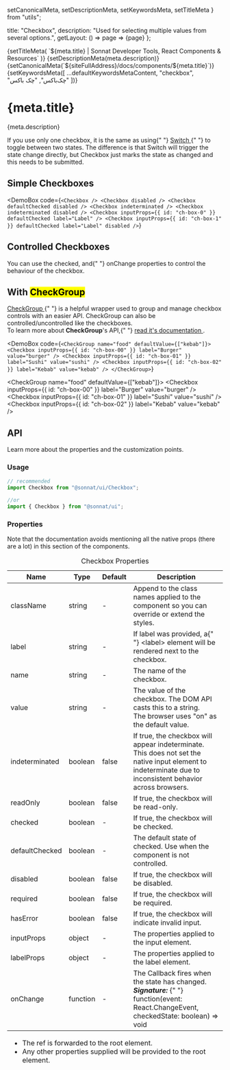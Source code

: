   setCanonicalMeta,
  setDescriptionMeta,
  setKeywordsMeta,
  setTitleMeta
} from "utils";

  title: "Checkbox",
  description: "Used for selecting multiple values from several options.",
  getLayout: () => page => <WithSidebar>{page}</WithSidebar>
};

<Head>
  {setTitleMeta(
    `${meta.title} | Sonnat Developer Tools, React Components & Resources`
  )}
  {setDescriptionMeta(meta.description)}
  {setCanonicalMeta(`${siteFullAddress}/docs/components/${meta.title}`)}
  {setKeywordsMeta([
    ...defaultKeywordsMetaContent,
    "checkbox",
    "چک‌باکس",
    "چک باکس"
  ])}
</Head>

<h1>
  <span>{meta.title}</span>
  <AnchorButton anchorId="overview" />
  <PageEditButton href={`pages/docs/components/${meta.title}.mdx`} />
</h1>

<p>{meta.description}</p>

<p>
  If you use only one checkbox, it is the same as using{" "}
  <a href="/docs/components/Switch" title="Switch documentation">
    Switch
  </a>{" "}
  to toggle between two states. The difference is that Switch will trigger the
  state change directly, but Checkbox just marks the state as changed and this
  needs to be submitted.
</p>

<h2>
  <span>Simple Checkboxes</span>
  <AnchorButton anchorId="simple-checkboxes" />
</h2>

<DemoBox
  code={`<Checkbox />
<Checkbox disabled />
<Checkbox defaultChecked disabled />
<Checkbox indeterminated />
<Checkbox indeterminated disabled />
<Checkbox inputProps={{ id: "ch-box-0" }} defaultChecked label="Label" />
<Checkbox
  inputProps={{ id: "ch-box-1" }}
  defaultChecked
  label="Label"
  disabled
/>`}
>
  <Checkbox />
  <Checkbox disabled />
  <Checkbox defaultChecked disabled />
  <Checkbox indeterminated />
  <Checkbox indeterminated disabled />
  <Checkbox inputProps={{ id: "ch-box-0" }} defaultChecked label="Label" />
  <Checkbox
    inputProps={{ id: "ch-box-1" }}
    defaultChecked
    label="Label"
    disabled
  />
</DemoBox>

<h2>
  <span>Controlled Checkboxes</span>
  <AnchorButton anchorId="controlled-checkboxes" />
</h2>

<p>
  You can use the <inlineCode>checked</inlineCode>, and{" "}
  <inlineCode>onChange</inlineCode> properties to control the behaviour of the
  checkbox.
</p>

<CheckboxControlledDemo />

<h2>
  <span>
    With <mark>CheckGroup</mark>
  </span>
  <AnchorButton anchorId="with-checkgroup" />
</h2>

<p>
  <a href="/docs/components/CheckGroup" title="CheckGroup documentation">
    CheckGroup
  </a>{" "}
  is a helpful wrapper used to group and manage checkbox controls with an easier
  API. CheckGroup can also be controlled/uncontrolled like the checkboxes.
  <br />
  To learn more about <strong>CheckGroup</strong>'s API,{" "}
  <a href="/docs/components/CheckGroup" title="CheckGroup documentation">
    read it's documentation
  </a>
  .
</p>

<DemoBox
  code={`<CheckGroup name="food" defaultValue={["kebab"]}>
  <Checkbox inputProps={{ id: "ch-box-00" }} label="Burger" value="burger" />
  <Checkbox inputProps={{ id: "ch-box-01" }} label="Sushi" value="sushi" />
  <Checkbox inputProps={{ id: "ch-box-02" }} label="Kebab" value="kebab" />
</CheckGroup>`}
>
  <CheckGroup name="food" defaultValue={["kebab"]}>
    <Checkbox inputProps={{ id: "ch-box-00" }} label="Burger" value="burger" />
    <Checkbox inputProps={{ id: "ch-box-01" }} label="Sushi" value="sushi" />
    <Checkbox inputProps={{ id: "ch-box-02" }} label="Kebab" value="kebab" />
  </CheckGroup>
</DemoBox>

<h2>
  <span>API</span>
  <AnchorButton anchorId="api" />
</h2>

<p>Learn more about the properties and the customization points.</p>

<h3>
  <span>Usage</span>
  <AnchorButton anchorId="usage" />
</h3>

```typescript
// recommended
import Checkbox from "@sonnat/ui/Checkbox";

//or
import { Checkbox } from "@sonnat/ui";
```

<h3>
  <span>Properties</span>
  <AnchorButton anchorId="properties" />
</h3>

<p>
  Note that the documentation avoids mentioning all the native props (there are
  a lot) in this section of the components.
</p>

<table cols={4}>
  <caption>Checkbox Properties</caption>
  <thead>
    <tr>
      <th>Name</th>
      <th>Type</th>
      <th>Default</th>
      <th>Description</th>
    </tr>
  </thead>
  <tbody>
    <tr>
      <td>className</td>
      <td>string</td>
      <td>-</td>
      <td>
        Append to the class names applied to the component so you can override
        or extend the styles.
      </td>
    </tr>
    <tr>
      <td>label</td>
      <td>string</td>
      <td>-</td>
      <td>
        If <inlineCode>label</inlineCode> was provided, a{" "}
        <inlineCode>&lt;label&gt;</inlineCode> element will be rendered next to
        the checkbox.
      </td>
    </tr>
    <tr>
      <td>name</td>
      <td>string</td>
      <td>-</td>
      <td>The name of the checkbox.</td>
    </tr>
    <tr>
      <td>value</td>
      <td>string</td>
      <td>-</td>
      <td>
        The value of the checkbox. The DOM API casts this to a string.
        <br />
        The browser uses <inlineCode>"on"</inlineCode> as the default value.
      </td>
    </tr>
    <tr>
      <td>indeterminated</td>
      <td>boolean</td>
      <td>false</td>
      <td>
        If <inlineCode>true</inlineCode>, the checkbox will appear
        indeterminate.
        <br />
        This does not set the native input element to indeterminate due to
        inconsistent behavior across browsers.
      </td>
    </tr>
    <tr>
      <td>readOnly</td>
      <td>boolean</td>
      <td>false</td>
      <td>
        If <inlineCode>true</inlineCode>, the checkbox will be read-only.
      </td>
    </tr>
    <tr>
      <td>checked</td>
      <td>boolean</td>
      <td>-</td>
      <td>
        If <inlineCode>true</inlineCode>, the checkbox will be checked.
      </td>
    </tr>
    <tr>
      <td>defaultChecked</td>
      <td>boolean</td>
      <td>-</td>
      <td>
        The default state of <inlineCode>checked</inlineCode>. Use when the
        component is not controlled.
      </td>
    </tr>
    <tr>
      <td>disabled</td>
      <td>boolean</td>
      <td>false</td>
      <td>
        If <inlineCode>true</inlineCode>, the checkbox will be disabled.
      </td>
    </tr>
    <tr>
      <td>required</td>
      <td>boolean</td>
      <td>false</td>
      <td>
        If <inlineCode>true</inlineCode>, the checkbox will be required.
      </td>
    </tr>
    <tr>
      <td>hasError</td>
      <td>boolean</td>
      <td>false</td>
      <td>
        If <inlineCode>true</inlineCode>, the checkbox will indicate invalid
        input.
      </td>
    </tr>
    <tr>
      <td>inputProps</td>
      <td>object</td>
      <td>-</td>
      <td>
        The properties applied to the <inlineCode>input</inlineCode> element.
      </td>
    </tr>
    <tr>
      <td>labelProps</td>
      <td>object</td>
      <td>-</td>
      <td>
        The properties applied to the <inlineCode>label</inlineCode> element.
      </td>
    </tr>
    <tr>
      <td>onChange</td>
      <td>function</td>
      <td>-</td>
      <td>
        The Callback fires when the state has changed.
        <br />
        <em>
          <strong>Signature:</strong>
        </em>{" "}
        <inlineCode>
          function(event: React.ChangeEvent, checkedState: boolean) => void
        </inlineCode>
      </td>
    </tr>
  </tbody>
  <tfoot>
    <tr>
      <td colSpan="4">
        <ul>
          <li>
            The <inlineCode>ref</inlineCode> is forwarded to the root element.
          </li>
          <li>
            Any other properties supplied will be provided to the root element.
          </li>
        </ul>
      </td>
    </tr>
  </tfoot>
</table>

